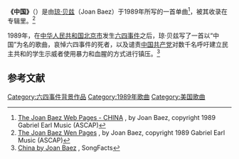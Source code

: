 {{Otheruses|subject=一首單曲|other=「[[中國|中國]]」一詞所代表的其他意思|中國 (消歧義)}}
{{expand|time=2017-02-09T15:06:34+00:00}}

{{Infobox single 
|Name           = 中国<br><small>China</small>
|Cover          = 
|Border         = 
|Alt            = 
|Caption        = 
|Artist         = [[琼·贝兹|Joan Baez]]
|Album          = {{link-en|Speaking of Dreams|Speaking of Dreams}}
|A-side         = 
|B-side         = 
|Released       = 1989年11月
|Format         = [[單曲|單曲]]、下载
|Recorded       = 1989年
|Genre          = 哀悼曲
|Length         = 6分钟25秒（6:25）
|Label          = {{link-en|Gold Castle Records|Gold Castle Records}}
|Writer         = [[琼·贝兹|Joan Baez]]
|Producer       = {{link-en|Alan Abrahams|Alan Abrahams}}
|Certification  = 
|Chronology     = {{link-en|Speaking of Dreams|Speaking of Dreams}}
|Last single    = -
|This single    = "China"<br>(1989)
|Next single    = "Warriors of the Sun"<br>(1989)
|Misc           = 
}}

'''《中国》'''（{{lang-en|'''"China"''' by Joan Baez}}）是由[[琼·贝兹|琼·贝兹]]（Joan Baez）于1989年所写的一首单曲<ref>[http://www.joanbaez.com/Lyrics/china.html/ The Joan Baez Web Pages - CHINA] {{Wayback|url=http://www.joanbaez.com/Lyrics/china.html/ |date=20160604204801 }}, by Joan Baez, copyright 1989 Gabriel Earl Music (ASCAP)</ref>，被其收录在{{link-en|Speaking of Dreams|Speaking of Dreams}}专辑里。<ref>[http://www.joanbaez.com/Lyrics/speaking.html/ The Joan Baez Wen Pages] {{Wayback|url=http://www.joanbaez.com/Lyrics/speaking.html/ |date=20160609025912 }}, by Joan Baez, copyright 1989 Gabriel Earl Music (ASCAP)</ref>

1989年，在[[中华人民共和国|中华人民共和国]][[北京市|北京市]]发生[[六四事件|六四事件]]之后，琼·贝兹写了一首以“中国”为名的歌曲，哀悼六四事件的死者，以及谴责[[中国共产党|中国共产党]]对数千名呼吁建立民主共和的学生示威者使用暴力和血腥的方式进行镇压。<ref>[http://www.songfacts.com/detail.php?id=14854/ China by Joan Baez] {{Wayback|url=http://www.songfacts.com/detail.php?id=14854%2F |date=20170211075518 }}, SongFacts</ref>

== 参考文献 ==
{{Reflist}}

[[Category:六四事件背景作品|Category:六四事件背景作品]]
[[Category:1989年歌曲|Category:1989年歌曲]]
[[Category:美国歌曲|Category:美国歌曲]]